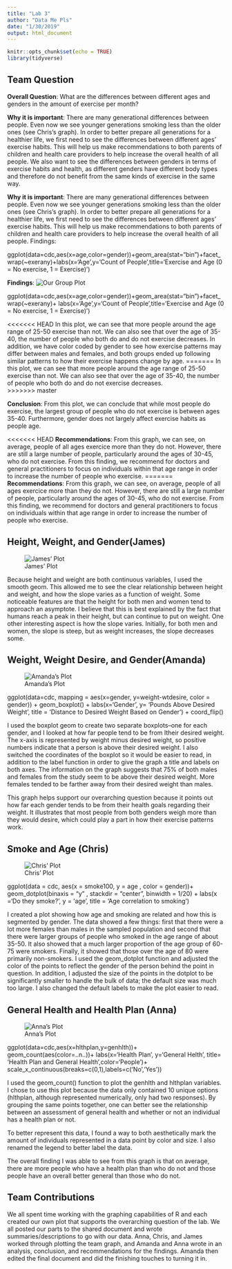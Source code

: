 ---
title: "Lab 3"
author: "Data Me Pls"
date: "1/30/2019"
output: html_document
---

```{r setup, include=FALSE}
knitr::opts_chunk$set(echo = TRUE)
library(tidyverse)
```
## Team Question
__Overall Question__: What are the differences between different ages and genders in the amount of exercise per month?


__Why it is important__: There are many generational differences between people. Even now we see younger generations smoking less than 
                                          the older ones (see Chris's graph). In order to better prepare all generations for a healthier life, we first need to see 
                                          the differences between different ages' exercise habits. This will help us make recommendations to both parents of 
                                          children and health care providers to help increase the overall health of all people. We also want to see the differences
                                          between genders in terms of exercise habits and health, as different genders have different body types and therefore
                                          do not benefit from the same kinds of exercise in the same way.

__Why it is important__: There are many generational differences between people. Even now we see younger generations smoking less than the older ones (see Chris's graph). In order to better prepare all generations for a healthier life, we first need to see the differences between different ages' exercise habits. This will help us make recommendations to both parents of children and health care providers to help increase the overall health of all people.
Findings:

ggplot(data=cdc,aes(x=age,color=gender))+geom_area(stat="bin")+facet_wrap(~exerany)+labs(x='Age',y='Count of People',title='Exercise and Age (0 = No exercise, 1 = Exercise)')

__Findings__:
![Our Group Plot](Plot/age_vs_exercise.png)

ggplot(data=cdc,aes(x=age,color=gender))+geom_area(stat="bin")+facet_wrap(~exerany)+
labs(x='Age',y='Count of People',title='Exercise and Age (0 = No exercise, 1 = Exercise)')

<<<<<<< HEAD
In this plot, we can see that more people around the age range of 25-50 exercise than not. 
We can also see that over the age of 35-40, the number of people who both do and do not exercise decreases. 
In addition, we have color coded by gender to see how exercise patterns may differ between males and females, and both groups ended up
following similar patterns to how their exercise happens change by age. 
=======
In this plot, we can see that more people around the age range of 25-50 exercise than not. We can also see that over the age of 35-40, the number of people who both do and do not exercise decreases.  
>>>>>>> master

__Conclusion__: From this plot, we can conclude that while most people do exercise, the largest group of people who do not exercise is 
                           between ages 35-40. Furthermore, gender does not largely affect exercise habits as people age.

<<<<<<< HEAD
__Recommendations__: From this graph, we can see, on average, people of all ages exercice more than they do not. 
                                        However, there are still a large number of people, particularly around the ages of 30-45, who do not exercise. 
                                        From this finding, we recommend for doctors and general practitioners to focus on individuals within that age range 
                                        in order to increase the number of people who exercise. 
=======
__Recommendations__: From this graph, we can see, on average, people of all ages exercice more than they do not. 
                                          However, there are still a large number of people, particularly around the ages of 30-45, who do not exercise. 
                                          From this finding, we recommend for doctors and general practitioners to focus on individuals within that age range in order to increase
                                           the number of people who exercise. 


## Height, Weight, and Gender(James)
![James' Plot](Plot/height_vs_weight.png)

Because height and weight are both continuous variables, I used the smooth geom. 
This allowed me to see the clear relationship between height and weight, and how the slope varies as a function of weight.
 Some noticeable features are that the height for both men and women tend to approach an asymptote.
  I believe that this is best explained by the fact that humans reach a peak in their height, but can continue to put on weight. 
  One other interesting aspect is how the slope varies. Initially, for both men and women, the slope is steep, but as weight increases, 
  the slope decreases some.  

## Weight,  Weight Desire, and Gender(Amanda)
![Amanda's Plot](Plot/Amanda's Plot.png)


ggplot(data=cdc, mapping = aes(x=gender, y=weight-wtdesire, color = gender)) + geom_boxplot() +
 labs(x='Gender', y= 'Pounds Above Desired Weight', title = 'Distance to Desired Weight Based on Gender') + 
 coord_flip()

I used the boxplot geom to create two separate boxplots--one for each gender, and I looked at how far people tend to be from
 Itheir desired weight. The x-axis is represented by weight minus desired weight, so positive numbers indicate that a person is above their 
 desired weight. I also switched the coordinates of the boxplot so it would be easier to read, in addition to the label function in order to give
 the graph a title and labels on both axes. 
 The information on the graph suggests that 75% of both males and females from the study seem to be above their desired weight.
 More females tended to be farther away from their desired weight than males.

 This graph helps support our overarching question because it points out how far each gender tends to be from their health goals regarding their weight.
 It illustrates that most people from both genders weigh more than they would desire, which could play a part in how their exercise patterns work.


## Smoke and Age (Chris)

![Chris' Plot](Plot/Chris' Plot.png)

 ggplot(data = cdc, aes(x = smoke100, y = age , color = gender))+ geom_dotplot(binaxis = "y" , stackdir = "center", binwidth = 1/20) + labs(x ='Do they smoke?', y = 'age', title = 'Age correlation to smoking')

I created a plot showing how age and smoking are related and how this is segmented by gender. 
The data showed a few things: first that there were a lot more females than males in the sampled population and 
second that there were larger groups of people who smoked in the age range of about 35-50. 
It also showed that a much larger proportion of the age group of 60-75 were smokers. 
Finally, it showed that those over the age of 80 were primarily non-smokers. 
I used the geom_dotplot function and adjusted the color of the points to reflect the gender of the person behind 
the point in question. In addition, I adjusted the size of the points in the dotplot to be significantly smaller to handle
 the bulk of data; the default size was much too large. I also changed the default labels to make the plot easier 
 to read.



## General Health and Health Plan (Anna)
![Anna's Plot](Plot/Anna's Plot.png) 

ggplot(data=cdc,aes(x=hlthplan,y=genhlth))+
      geom_count(aes(color=..n..))+
      labs(x='Health Plan', y='General Helth', title= 'Health Plan and General    Health',color='People')+
      scale_x_continuous(breaks=c(0,1),labels=c('No','Yes'))

I used the geom_count() function to plot the genhlth and hlthplan variables. I chose to use this plot because the data only contained 10 
unique options (hlthplan, although represented numerically, only had two responses). By grouping the same points together, one can better 
see the relationship between an assessment of general health and whether or not an individual has a health plan or not. 

To better represent this data, I found a way to both aesthetically mark the amount of individuals represented in a data point by color and size. 
I also renamed the legend to better label the data. 

The overall finding I was able to see from this graph is that on average, there are more people who have a health plan than who do not and 
those people have an overall better general than those who do not.


## Team Contributions

We all spent time working with the graphing capabilities of R and each created our own plot that supports the overarching question of the lab. 
We all posted our parts to the shared document and wrote summaries/descriptions to go with our data. Anna, Chris, and James worked through 
plotting the team graph, and Amanda and Anna wrote in an analysis, conclusion, and recommendations for the findings. Amanda then edited the 
final document and did the finishing touches to turning it in. 
